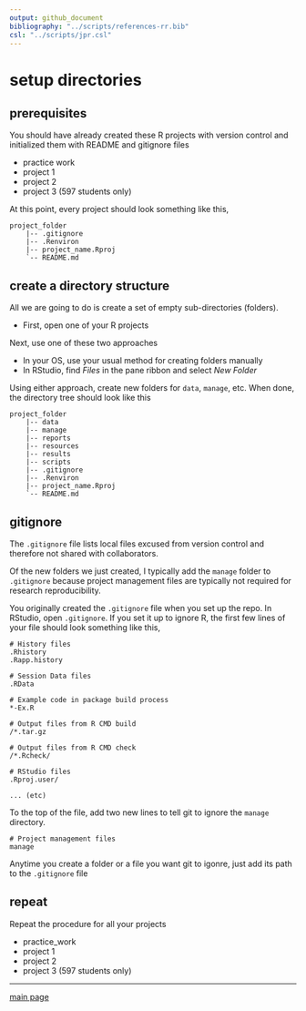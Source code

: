 ```yaml
---
output: github_document
bibliography: "../scripts/references-rr.bib"
csl: "../scripts/jpr.csl"
---
```


# setup directories 

## prerequisites 

You should have already created these R projects with version control and initialized them with README and gitignore files 

- practice work 
- project 1 
- project 2 
- project 3 (597 students only) 

At this point, every project should look something like this, 

    project_folder
        |-- .gitignore
        |-- .Renviron
        |-- project_name.Rproj
        `-- README.md

## create a directory structure

All we are going to do is create a set of empty sub-directories (folders). 

- First, open one of your R projects 

Next, use one of these two approaches  

- In your OS, use your usual method for creating folders manually 
- In RStudio, find  *Files* in the pane ribbon and select *New Folder* 

Using either approach, create new folders for `data`, `manage`, etc. When done, the directory tree should look like this 

    project_folder
        |-- data
        |-- manage
        |-- reports
        |-- resources
        |-- results
        |-- scripts
        |-- .gitignore
        |-- .Renviron
        |-- project_name.Rproj
        `-- README.md

## gitignore

The `.gitignore` file lists local files excused from version control and therefore not shared with collaborators. 

Of the new folders we just created, I typically add the `manage` folder to `.gitignore` because project management files are typically not required for research  reproducibility. 

You originally created the `.gitignore` file when you set up the repo. In RStudio, open `.gitignore`. If you set it up to ignore R, the first few lines of your file should look something like this, 


```
# History files
.Rhistory
.Rapp.history

# Session Data files
.RData

# Example code in package build process
*-Ex.R

# Output files from R CMD build
/*.tar.gz

# Output files from R CMD check
/*.Rcheck/

# RStudio files
.Rproj.user/

... (etc) 
```

To the top of the file, add two new lines to tell git to ignore the `manage` directory. 

```
# Project management files 
manage
```


Anytime you create a folder or a file you want git to igonre, just add its path to the `.gitignore` file 

## repeat 

Repeat the procedure for all your projects 

- practice_work 
- project 1 
- project 2 
- project 3 (597 students only) 

---

[main page](../README.md)




